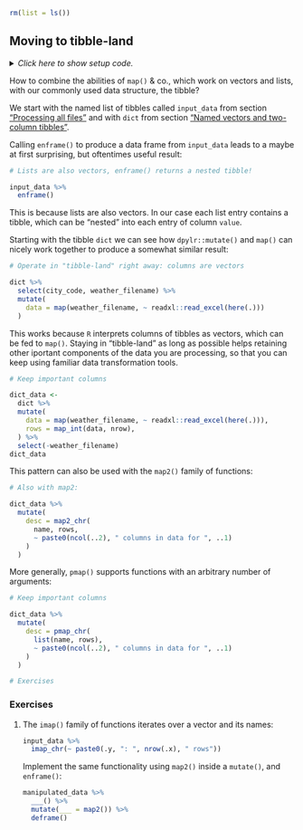 ```r
rm(list = ls())
```


## Moving to tibble-land {#mut_map}

<details><summary>*Click here to show setup code.*</summary>
```r
### Moving to tibble-land

```
```r
library(tidyverse)
library(here)

dict <- readxl::read_excel(here("data/cities.xlsx"))

input_data <-
  dict %>%
  select(city_code, weather_filename) %>%
  deframe() %>%
  map(~ readxl::read_excel(here(.)))
```
</details>

How to combine the abilities of `map()` & co., which work on vectors and lists, with our commonly used data structure, the tibble?

We start with the named list of tibbles called `input_data` from section ["Processing all files"](#map) and with `dict` from section ["Named vectors and two-column tibbles"](#names).

Calling `enframe()` to produce a data frame from `input_data` leads to a maybe at first surprising, but oftentimes useful result:

```r
# Lists are also vectors, enframe() returns a nested tibble!
```
```r
input_data %>%
  enframe()
```

This is because lists are also vectors.
In our case each list entry contains a tibble, which can be "nested" into each entry of column `value`.

Starting with the tibble `dict` we can see how `dpylr::mutate()` and `map()` can nicely work together to produce a somewhat similar result:

```r
# Operate in "tibble-land" right away: columns are vectors
```
```r
dict %>%
  select(city_code, weather_filename) %>%
  mutate(
    data = map(weather_filename, ~ readxl::read_excel(here(.)))
  )
```

This works because `R` interprets columns of tibbles as vectors, which can be fed to `map()`.
Staying in "tibble-land" as long as possible helps retaining other iportant components of the data you are processing, so that you can keep using familiar data transformation tools.

```r
# Keep important columns
```
```r
dict_data <-
  dict %>%
  mutate(
    data = map(weather_filename, ~ readxl::read_excel(here(.))),
    rows = map_int(data, nrow),
  ) %>%
  select(-weather_filename)
dict_data
```

This pattern can also be used with the `map2()` family of functions:

```r
# Also with map2:
```
```r
dict_data %>% 
  mutate(
    desc = map2_chr(
      name, rows,
      ~ paste0(ncol(..2), " columns in data for ", ..1)
    )
  )
```

More generally, `pmap()` supports functions with an arbitrary number of arguments:

```r
# Keep important columns
```
```r
dict_data %>% 
  mutate(
    desc = pmap_chr(
      list(name, rows),
      ~ paste0(ncol(..2), " columns in data for ", ..1)
    )
  )
```

```r
# Exercises
```

### Exercises

1. The `imap()` family of functions iterates over a vector and its names:

    ```r
    input_data %>% 
      imap_chr(~ paste0(.y, ": ", nrow(.x), " rows"))
    ```
    
    Implement the same functionality using `map2()` inside a `mutate()`, and `enframe()`:

    ```r
    manipulated_data %>%
      ___() %>%
      mutate(___ = map2()) %>%
      deframe()
    ```
